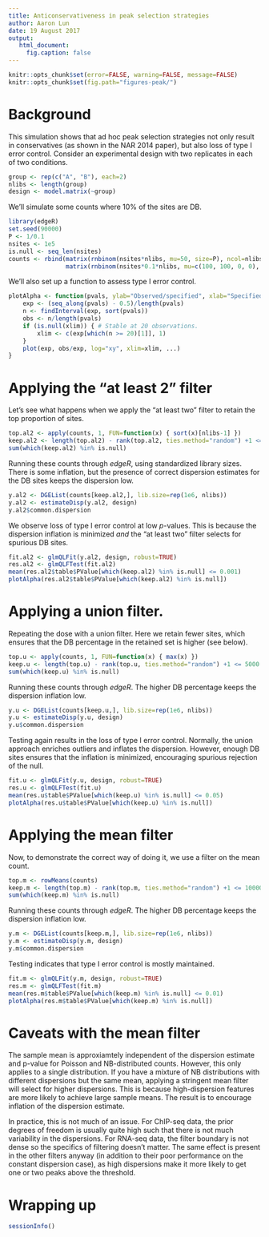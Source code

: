 ```yaml
---
title: Anticonservativeness in peak selection strategies
author: Aaron Lun
date: 19 August 2017
output: 
   html_document:
     fig.caption: false
---
```


```r
knitr::opts_chunk$set(error=FALSE, warning=FALSE, message=FALSE)
knitr::opts_chunk$set(fig.path="figures-peak/")
```

# Background 

This simulation shows that ad hoc peak selection strategies not only result in conservatives (as shown in the NAR 2014 paper), but also loss of type I error control.
Consider an experimental design with two replicates in each of two conditions.

```r
group <- rep(c("A", "B"), each=2)
nlibs <- length(group)
design <- model.matrix(~group)
```

We'll simulate some counts where 10% of the sites are DB.

```r
library(edgeR)
set.seed(90000)
P <- 1/0.1
nsites <- 1e5
is.null <- seq_len(nsites)
counts <- rbind(matrix(rnbinom(nsites*nlibs, mu=50, size=P), ncol=nlibs, byrow=TRUE),
                matrix(rnbinom(nsites*0.1*nlibs, mu=c(100, 100, 0, 0), size=P), ncol=nlibs, byrow=TRUE))
```

We'll also set up a function to assess type I error control.

```r
plotAlpha <- function(pvals, ylab="Observed/specified", xlab="Specified", xlim=NULL, ...) {
    exp <- (seq_along(pvals) - 0.5)/length(pvals)
    n <- findInterval(exp, sort(pvals))
    obs <- n/length(pvals)
    if (is.null(xlim)) { # Stable at 20 observations.
        xlim <- c(exp[which(n >= 20)[1]], 1)
    }
    plot(exp, obs/exp, log="xy", xlim=xlim, ...)
}
```


# Applying the "at least 2" filter

Let's see what happens when we apply the "at least two" filter to retain the top proportion of sites.

```r
top.al2 <- apply(counts, 1, FUN=function(x) { sort(x)[nlibs-1] })
keep.al2 <- length(top.al2) - rank(top.al2, ties.method="random") +1 <= 20000
sum(which(keep.al2) %in% is.null)
```

Running these counts through _edgeR_, using standardized library sizes.
There is some inflation, but the presence of correct dispersion estimates for the DB sites keeps the dispersion low.

```r
y.al2 <- DGEList(counts[keep.al2,], lib.size=rep(1e6, nlibs))
y.al2 <- estimateDisp(y.al2, design)
y.al2$common.dispersion
```

We observe loss of type I error control at low _p_-values.
This is because the dispersion inflation is minimized _and_ the "at least two" filter selects for spurious DB sites.

```r
fit.al2 <- glmQLFit(y.al2, design, robust=TRUE)
res.al2 <- glmQLFTest(fit.al2)
mean(res.al2$table$PValue[which(keep.al2) %in% is.null] <= 0.001)
plotAlpha(res.al2$table$PValue[which(keep.al2) %in% is.null])
```

# Applying a union filter.

Repeating the dose with a union filter.
Here we retain fewer sites, which ensures that the DB percentage in the retained set is higher (see below).

```r
top.u <- apply(counts, 1, FUN=function(x) { max(x) })
keep.u <- length(top.u) - rank(top.u, ties.method="random") +1 <= 5000
sum(which(keep.u) %in% is.null)
```

Running these counts through _edgeR_.
The higher DB percentage keeps the dispersion inflation low.

```r
y.u <- DGEList(counts[keep.u,], lib.size=rep(1e6, nlibs))
y.u <- estimateDisp(y.u, design)
y.u$common.dispersion
```

Testing again results in the loss of type I error control.
Normally, the union approach enriches outliers and inflates the dispersion.
However, enough DB sites ensures that the inflation is minimized, encouraging spurious rejection of the null.

```r
fit.u <- glmQLFit(y.u, design, robust=TRUE)
res.u <- glmQLFTest(fit.u)
mean(res.u$table$PValue[which(keep.u) %in% is.null] <= 0.05)
plotAlpha(res.u$table$PValue[which(keep.u) %in% is.null])
```

# Applying the mean filter

Now, to demonstrate the correct way of doing it, we use a filter on the mean count.

```r
top.m <- rowMeans(counts)
keep.m <- length(top.m) - rank(top.m, ties.method="random") +1 <= 10000
sum(which(keep.m) %in% is.null)
```

Running these counts through _edgeR_.
The higher DB percentage keeps the dispersion inflation low.

```r
y.m <- DGEList(counts[keep.m,], lib.size=rep(1e6, nlibs))
y.m <- estimateDisp(y.m, design)
y.m$common.dispersion
```

Testing indicates that type I error control is mostly maintained.

```r
fit.m <- glmQLFit(y.m, design, robust=TRUE)
res.m <- glmQLFTest(fit.m)
mean(res.m$table$PValue[which(keep.m) %in% is.null] <= 0.01)
plotAlpha(res.m$table$PValue[which(keep.m) %in% is.null])
```

# Caveats with the mean filter

The sample mean is approxiamtely independent of the dispersion estimate and p-value for Poisson and NB-distributed counts.
However, this only applies to a single distribution.
If you have a mixture of NB distributions with different dispersions but the same mean, applying a stringent mean filter will select for higher dispersions.
This is because high-dispersion features are more likely to achieve large sample means. 
The result is to encourage inflation of the dispersion estimate.

In practice, this is not much of an issue.
For ChIP-seq data, the prior degrees of freedom is usually quite high such that there is not much variability in the dispersions.
For RNA-seq data, the filter boundary is not dense so the specifics of filtering doesn't matter.
The same effect is present in the other filters anyway (in addition to their poor performance on the constant dispersion case),
    as high dispersions make it more likely to get one or two peaks above the threshold.

# Wrapping up

```r
sessionInfo()
```

